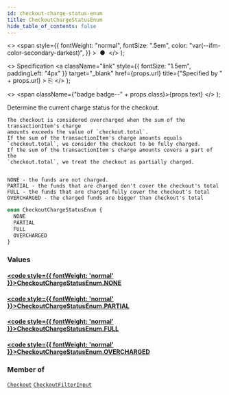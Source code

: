 ```yaml
---
id: checkout-charge-status-enum
title: CheckoutChargeStatusEnum
hide_table_of_contents: false
---
```


  <>
    <span
      style={{
        fontWeight: "normal",
        fontSize: ".5em",
        color: "var(--ifm-color-secondary-darkest)",
      }}
    >
      &nbsp;●&nbsp;
    </span>
  </>
);

  <>
    Specification
    <a
      className="link"
      style={{ fontSize: "1.5em", paddingLeft: "4px" }}
      target="\_blank"
      href={props.url}
      title={"Specified by " + props.url}
    >
      ⎘
    </a>
  </>
);

  <>
    <span className={"badge badge--" + props.class}>{props.text}</span>
  </>
);

Determine the current charge status for the checkout.

    The checkout is considered overcharged when the sum of the transactionItem's charge
    amounts exceeds the value of `checkout.total`.
    If the sum of the transactionItem's charge amounts equals
    `checkout.total`, we consider the checkout to be fully charged.
    If the sum of the transactionItem's charge amounts covers a part of the
    `checkout.total`, we treat the checkout as partially charged.


    NONE - the funds are not charged.
    PARTIAL - the funds that are charged don't cover the checkout's total
    FULL - the funds that are charged fully cover the checkout's total
    OVERCHARGED - the charged funds are bigger than checkout's total

```graphql
enum CheckoutChargeStatusEnum {
  NONE
  PARTIAL
  FULL
  OVERCHARGED
}
```

### Values

#### [<code style={{ fontWeight: 'normal' }}>CheckoutChargeStatusEnum.<b>NONE</b></code>](#)

>

#### [<code style={{ fontWeight: 'normal' }}>CheckoutChargeStatusEnum.<b>PARTIAL</b></code>](#)

>

#### [<code style={{ fontWeight: 'normal' }}>CheckoutChargeStatusEnum.<b>FULL</b></code>](#)

>

#### [<code style={{ fontWeight: 'normal' }}>CheckoutChargeStatusEnum.<b>OVERCHARGED</b></code>](#)

>

### Member of

[`Checkout`](../../../storefront/checkout/objects/checkout) <Badge class="secondary" text="object"/><Bullet />[`CheckoutFilterInput`](../../../storefront/checkout/inputs/checkout-filter-input) <Badge class="secondary" text="input"/>
